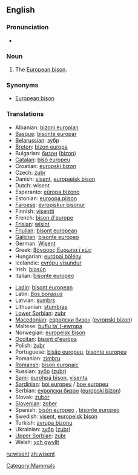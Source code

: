 ==English==
{{wikipedia}}

===Pronunciation===
*{{IPA|/ˈwɪzənt/}}

===Noun===
{{en-noun}}

# The [[European bison]].

===Synonyms===
*[[European bison]]

===Translations===
{{rfc-level|Translations at L3+ (AutoFormat would have corrected level of Synonyms)}}
{{top}}
*Albanian: [[bizoni europian]]
*[[Basque]]: [[bisonte europar]]
*[[Belarussian]]: [[зубр]]
*[[Breton]]: [[bizon europa]]
*Bulgarian: [[бизон]] ([[bizon]])
*[[Catalan]]: [[bisó europeu]]
*Croatian: [[europski bizon]]
*Czech: [[zubr]]
*Danish: [[visent]], [[europæisk bison]]
*Dutch: wisent {{m}}
*Esperanto: [[eŭropa bizono]]
*Estonian: [[euroopa piison]]
*[[Faroese]]: [[evropiskur bisonur]]
*Finnish: [[visentti]]
*French: [[bison d'europe]] {{m}}
*[[Frisian]]: [[wisint]]
*[[Friulian]]: [[bisont european]]
*[[Galician]]: [[bisonte europeo]]
*German: [[Wisent]] {{m}}
*Greek: [[βόνασος Ευρωπα ϊ κώς]] '' ''
*Hungarian: [[európai bölény]]
*Icelandic: [[evrópu vísundur]]
*Irish: [[bíosún]]
*Italian: [[bisonte europeo]] '' ''
{{mid}}
*[[Ladin]]: [[bisont european]]
*Latin: [[Bos bonasus]] '' ''
*Latvian: [[sumbrs]]
*Lithuanian: [[stumbras]]
*[[Lower Sorbian]]: [[zubr]]
*[[Macedonian]]: [[европски бизон]] ([[evropski bizon]])
*Maltese: [[buflu ta’ l-ewropa]]
*Norwegian: [[europeisk bison]]
*[[Occitan]]: [[bisont d'euròpa]]
*Polish: [[żubr]] {{m}}
*Portuguese: [[bisăo europeu]], [[bisonte europeu]]
*Romanian: [[zimbru]]
*[[Romansh]]: [[bison europaic]]
*Russian: [[зубр]] ([[zubr]]) '' ''
*[[Sami]]: [[eurohpá bison]], [[visenta]]
*[[Sardinian]]: [[boi europeu]] / [[boe europeu]]
*Serbian: [[еуропски бизон]] ([[europski bizon]])
*Slovak: [[zubor]]
*[[Slovenian]]: [[zober]]
*Spanish: [[bisón europeo]] {{m}}, [[bisonte europeo]] {{m}}
*Swedish: [[visent]], [[europeisk bison]]
*Turkish: [[avrupa bizonu]]
*Ukrainian: [[зубр]] ([[zubr]])
*[[Upper Sorbian]]: [[zubr]]
*Welsh: [[ych gwyllt]]
{{bottom}}

[[Category:Mammals]]

[[ru:wisent]]
[[zh:wisent]]